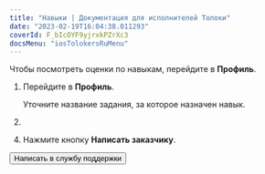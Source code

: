 ```yaml
---
title: "Навыки | Документация для исполнителей Толоки"
date: "2023-02-19T16:04:38.011293"
coverId: F_bIcOYF9yjrxkPZrXc3
docsMenu: "iosTolokersRuMenu"
---
```



<RuSkillsContent1/>

Чтобы посмотреть оценки по навыкам, перейдите в **Профиль**.

<RuSkillsContent2/>

1. Перейдите в **Профиль**.

    Уточните название задания, за которое назначен навык.

1. <RuPriemkaPLslRnjK3B/>

<RuSkillsContent3/>

4. Нажмите кнопку **Написать заказчику**.

<RuSkillsContent4/>

<Button view="defaultInverse" size="l" type="link" url="../troubleshooting/support?form-source=skills">Написать в службу поддержки</Button>
